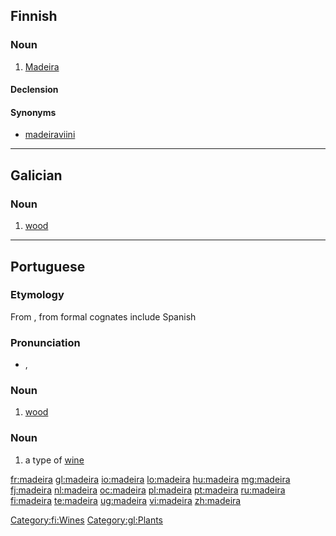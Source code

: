 {{also|Madeira}}
==Finnish==

===Noun===
{{fi-noun}}

# [[Madeira]] {{gloss|fortified wine produced on Madeira}}

====Declension====
{{fi-decl-solakka|madeir|||a}}

====Synonyms====
* [[madeiraviini]]

[[Category:fi:Wines]]

----

==Galician==

===Noun===
{{gl-noun|f}}

# [[wood]]

[[Category:gl:Plants]]

----

==Portuguese==

===Etymology===
From {{etyl|la|pt}} {{term|materia|lang=la}}, from {{proto|Indo-European|méh₂tēr|mother|lang=pt}} formal cognates include Spanish {{term|madera|lang=es}}

===Pronunciation===
* {{a|EP}} {{IPA|/mɐˈdɐjrɐ/|lang=pt}}, {{X-SAMPA|/m6"d6jr6/}}

===Noun===
{{pt-noun|f}}

# [[wood]]

===Noun===
{{pt-noun|m}}

# a type of [[wine]]

[[fr:madeira]]
[[gl:madeira]]
[[io:madeira]]
[[lo:madeira]]
[[hu:madeira]]
[[mg:madeira]]
[[fj:madeira]]
[[nl:madeira]]
[[oc:madeira]]
[[pl:madeira]]
[[pt:madeira]]
[[ru:madeira]]
[[fi:madeira]]
[[te:madeira]]
[[ug:madeira]]
[[vi:madeira]]
[[zh:madeira]]